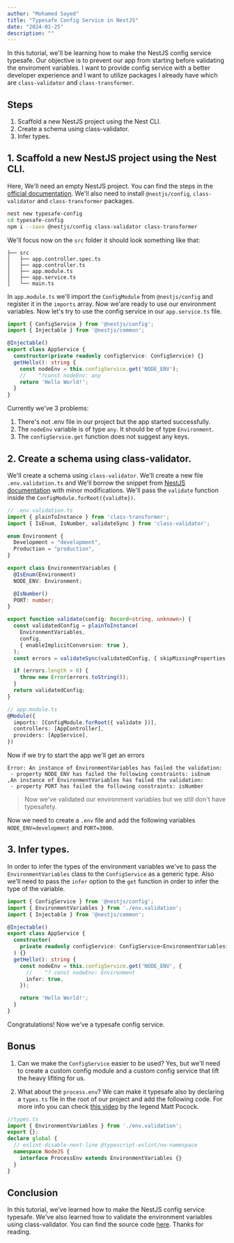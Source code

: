 ```yaml
---
author: "Mohamed Sayed"
title: "Typesafe Config Service in NestJS"
date: "2024-01-25"
description: ""
---
```

In this tutorial, we'll be learning how to make the NestJS config service typesafe. Our objective is to prevent our app from starting before validating the enviroment variables. I want to provide config service with a better developer experience and I want to utilize packages I already have which are `class-validator` and `class-transformer`.

## Steps
1. Scaffold a new NestJS project using the Nest CLI.
2. Create a schema using class-validator.
3. Infer types.

## 1. Scaffold a new NestJS project using the Nest CLI.
Here, We'll need an empty NestJS project. You can find the steps in the [official documentation](https://docs.nestjs.com/first-steps#setup). We'll also need to install `@nestjs/config`, `class-validator` and `class-transformer` packages.

```bash
nest new typesafe-config
cd typesafe-config
npm i --save @nestjs/config class-validator class-transformer
```
We'll focus now on the `src` folder it should look something like that:
```
├── src
│   ├── app.controller.spec.ts
│   ├── app.controller.ts
│   ├── app.module.ts
│   ├── app.service.ts
│   └── main.ts
```

In `app.module.ts` we'll import the `ConfigModule` from `@nestjs/config` and register it in the `imports` array. Now we'are ready to use our environment variables.
Now let's try to use the config service in our `app.service.ts` file.

```ts
import { ConfigService } from '@nestjs/config';
import { Injectable } from '@nestjs/common';

@Injectable()
export class AppService {
  constructor(private readonly configService: ConfigService) {}
  getHello(): string {
    const nodeEnv = this.configService.get('NODE_ENV');
    //    ^?const nodeEnv: any
    return 'Hello World!';
  }
}
```
Currently we've 3 problems:
1. There's not .env file in our project but the app started successfully.
2. The `nodeEnv` variable is of type `any`. It should be of type `Environment`.
3. The `configService.get` function does not suggest any keys.

## 2. Create a schema using class-validator.
We'll create a schema using `class-validator`. We'll create a new file `.env.validation.ts` and We'll borrow the snippet from [NestJS documentation](https://docs.nestjs.com/techniques/configuration#custom-validate-function) with minor modifications. We'll pass the `validate` function inside the `ConfigModule.forRoot({validte})`.
```ts
// .env.validation.ts
import { plainToInstance } from 'class-transformer';
import { IsEnum, IsNumber, validateSync } from 'class-validator';

enum Environment {
  Development = "development",
  Production = "production",
}

export class EnvironmentVariables {
  @IsEnum(Environment)
  NODE_ENV: Environment;

  @IsNumber()
  PORT: number;
}

export function validate(config: Record<string, unknown>) {
  const validatedConfig = plainToInstance(
    EnvironmentVariables,
    config,
    { enableImplicitConversion: true },
  );
  const errors = validateSync(validatedConfig, { skipMissingProperties: false });

  if (errors.length > 0) {
    throw new Error(errors.toString());
  }
  return validatedConfig;
}
```
```ts
// app.module.ts
@Module({
  imports: [ConfigModule.forRoot({ validate })],
  controllers: [AppController],
  providers: [AppService],
})
```
Now if we try to start the app we'll get an errors
```
Error: An instance of EnvironmentVariables has failed the validation:
 - property NODE_ENV has failed the following constraints: isEnum 
,An instance of EnvironmentVariables has failed the validation:
 - property PORT has failed the following constraints: isNumber
```
> Now we've validated our environment variables but we still don't have typesafety. 

Now we need to create a `.env` file and add the following variables `NODE_ENV=development` and `PORT=3000`.

## 3. Infer types.
In order to infer the types of the environment variables we've to pass the `EnvironmentVariables` class to the `ConfigService` as a generic type. Also we'll need to pass the `infer` option to the `get` function in order to infer the type of the variable.
```ts
import { ConfigService } from '@nestjs/config';
import { EnvironmentVariables } from './env.validation';
import { Injectable } from '@nestjs/common';

@Injectable()
export class AppService {
  constructor(
    private readonly configService: ConfigService<EnvironmentVariables>,
  ) {}
  getHello(): string {
    const nodeEnv = this.configService.get('NODE_ENV', {
      //    ^? const nodeEnv: Environment
      infer: true,
    });

    return 'Hello World!';
  }
}
```
Congratulations! Now we've a typesafe config service.

## Bonus
1. Can we make the `ConfigService` easier to be used?
Yes, but we'll need to create a custom config module and a custom config service that lift the heavy lifiting for us.

2. What about the `process.env`?
We can make it typesafe also by declaring a `types.ts` file in the root of our project and add the following code. For more info you can check [this video](https://www.youtube.com/watch?v=q1im-hMlKhM) by the legend Matt Pocock.
```ts
//types.ts
import { EnvironmentVariables } from './env.validation';
export {};
declare global {
  // eslint-disable-next-line @typescript-eslint/no-namespace
  namespace NodeJS {
    interface ProcessEnv extends EnvironmentVariables {}
  }
}
```

## Conclusion
In this tutorial, we've learned how to make the NestJS config service typesafe. We've also learned how to validate the environment variables using class-validator. You can find the source code [here](https://github.com/ms10596/typesafe-config). Thanks for reading.

